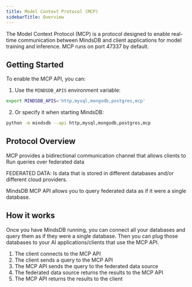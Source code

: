 ```yaml
---
title: Model Context Protocol (MCP)
sidebarTitle: Overview
---
```


The Model Context Protocol (MCP) is a protocol designed to enable real-time communication between MindsDB and client applications for model training and inference. MCP runs on port 47337 by default.

## Getting Started

To enable the MCP API, you can:

1. Use the `MINDSDB_APIS` environment variable:
```bash
export MINDSDB_APIS='http,mysql,mongodb,postgres,mcp'
```

2. Or specify it when starting MindsDB:
```bash
python -m mindsdb --api http,mysql,mongodb,postgres,mcp
```

## Protocol Overview

MCP provides a bidirectional communication channel that allows clients to Run queries over federated data 

FEDERATED DATA: Is data that is stored in different databases and/or different cloud providers.

MindsDB MCP API allows you to query federated data as if it were a single database.


## How it works

Once you have MindsDB running, you can connect all your databases and query them as if they were a single database.
Then you can plug those databases to your AI applications/clients that use the MCP API.

1. The client connects to the MCP API
2. The client sends a query to the MCP API
3. The MCP API sends the query to the federated data source
4. The federated data source returns the results to the MCP API
5. The MCP API returns the results to the client
